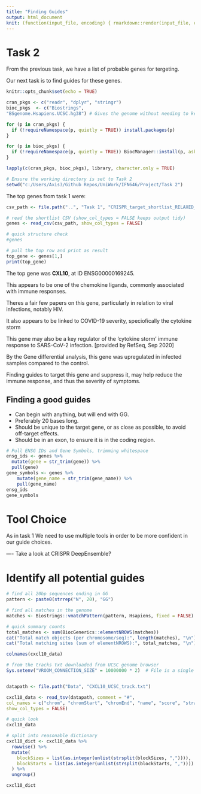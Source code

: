 ```yaml
---
title: "Finding Guides"
output: html_document
knit: (function(input_file, encoding) { rmarkdown::render(input_file, encoding = encoding, output_dir = dirname(input_file)) })
---
```



# Task 2

From the previous task, we have a list of probable genes for tergeting. 

Our next task is to find guides for these genes.


```r
knitr::opts_chunk$set(echo = TRUE)

cran_pkgs <- c("readr", "dplyr", "stringr")
bioc_pkgs  <- c("Biostrings", 
"BSgenome.Hsapiens.UCSC.hg38") # Gives the genome without needing to keep an eye on the file

for (p in cran_pkgs) {
  if (!requireNamespace(p, quietly = TRUE)) install.packages(p)
}

for (p in bioc_pkgs) {
  if (!requireNamespace(p, quietly = TRUE)) BiocManager::install(p, ask = FALSE)
}

lapply(c(cran_pkgs, bioc_pkgs), library, character.only = TRUE)

# Ensure the working directory is set to Task 2
setwd("c:/Users/Axis3/Github Repos/UniWork/IFN646/Project/Task 2")
```

The top genes from task 1 were:

```r
csv_path <- file.path("..", "Task 1", "CRISPR_target_shortlist_RELAXED_perDonor.csv")

# read the shortlist CSV (show_col_types = FALSE keeps output tidy)
genes <- read_csv(csv_path, show_col_types = FALSE)

# quick structure check
#genes

# pull the top row and print as result
top_gene <- genes[1,]
print(top_gene)

```

The top gene was **CXL10**, at ID ENSG00000169245.

This appears to be one of the chemokine ligands, commonly associated with immune responses. 

Theres a fair few papers on this gene, particularly in relation to viral infections, notably HIV. 

It also appears to be linked to COVID-19 severity, speciofically the cytokine storm

This gene may also be a key regulator of the 'cytokine storm' immune response to SARS-CoV-2 infection. [provided by RefSeq, Sep 2020]



By the Gene differential analysis, this gene was upregulated in infected samples compared to the control.

Finding guides to target this gene and suppress it, may help reduce the immune response, and thus the severity of symptoms.




## Finding a good guides

- Can begin with anything, but will end with GG.
- Preferably 20 bases long.
- Should be unique to the target gene, or as close as possible, to avoid off-target effects.
- Should be in an exon, to ensure it is in the coding region.

```r

# Pull ENSG IDs and Gene Symbols, trimming whitespace
ensg_ids <- genes %>%
  mutate(gene = str_trim(gene)) %>%
  pull(gene)
gene_symbols <- genes %>%
    mutate(gene_name = str_trim(gene_name)) %>%
    pull(gene_name)
ensg_ids
gene_symbols
```

# Tool Choice

As in task 1 We need to use multiple tools in order to be more confident in our guide choices.

---- Take a look at CRISPR DeepEnsemble?

# Identify all potential guides

```r
# find all 20bp sequences ending in GG
pattern <- paste0(strrep("N", 20), "GG")

# find all matches in the genome 
matches <- Biostrings::vmatchPattern(pattern, Hsapiens, fixed = FALSE)

# quick summary counts
total_matches <- sum(BiocGenerics::elementNROWS(matches))
cat("Total match objects (per chromosome/seq):", length(matches), "\n")
cat("Total matching sites (sum of elementNROWS):", total_matches, "\n")
```

```r
colnames(cxcl10_data)
```

```r

# from the tracks txt downloaded from UCSC genome browser
Sys.setenv("VROOM_CONNECTION_SIZE" = 10000000 * 2)  # File is a single line, so increase buffer size


datapath <- file.path("Data", "CXCL10_UCSC_track.txt")

cxcl10_data <- read_tsv(datapath, comment = "#", 
col_names = c("chrom", "chromStart", "chromEnd", "name", "score", "strand", "thickStart", "thickEnd", "itemRgb", "blockCount", "blockSizes", "blockStarts"), 
show_col_types = FALSE)

# quick look
cxcl10_data

# split into reasonable dictionary
cxcl10_dict <- cxcl10_data %>%
  rowwise() %>%
  mutate(
    blockSizes = list(as.integer(unlist(strsplit(blockSizes, ",")))),
    blockStarts = list(as.integer(unlist(strsplit(blockStarts, ","))))
  ) %>%
  ungroup()

cxcl10_dict
```